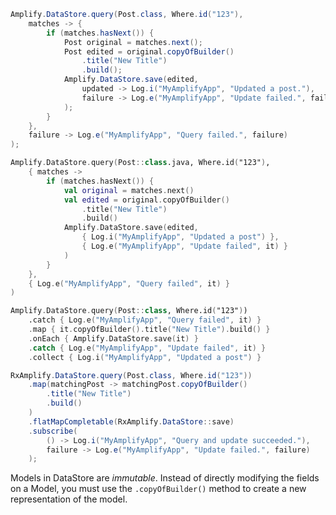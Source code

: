 <BlockSwitcher>
<Block name="Java">

```java
Amplify.DataStore.query(Post.class, Where.id("123"),
    matches -> {
        if (matches.hasNext()) {
            Post original = matches.next();
            Post edited = original.copyOfBuilder()
                .title("New Title")
                .build();
            Amplify.DataStore.save(edited,
                updated -> Log.i("MyAmplifyApp", "Updated a post."),
                failure -> Log.e("MyAmplifyApp", "Update failed.", failure)
            );
        }
    },
    failure -> Log.e("MyAmplifyApp", "Query failed.", failure)
);
```

</Block>
<Block name="Kotlin - Callbacks">

```kotlin
Amplify.DataStore.query(Post::class.java, Where.id("123"),
    { matches ->
        if (matches.hasNext()) {
            val original = matches.next()
            val edited = original.copyOfBuilder()
                .title("New Title")
                .build()
            Amplify.DataStore.save(edited,
                { Log.i("MyAmplifyApp", "Updated a post") },
                { Log.e("MyAmplifyApp", "Update failed", it) }
            )
        }
    },
    { Log.e("MyAmplifyApp", "Query failed", it) }
)
```

</Block>
<Block name="Kotlin - Coroutines">

```kotlin
Amplify.DataStore.query(Post::class, Where.id("123"))
    .catch { Log.e("MyAmplifyApp", "Query failed", it) }
    .map { it.copyOfBuilder().title("New Title").build() }
    .onEach { Amplify.DataStore.save(it) }
    .catch { Log.e("MyAmplifyApp", "Update failed", it) }
    .collect { Log.i("MyAmplifyApp", "Updated a post") }
```

</Block>
<Block name="RxJava">

```java
RxAmplify.DataStore.query(Post.class, Where.id("123"))
    .map(matchingPost -> matchingPost.copyOfBuilder()
        .title("New Title")
        .build()
    )
    .flatMapCompletable(RxAmplify.DataStore::save)
    .subscribe(
        () -> Log.i("MyAmplifyApp", "Query and update succeeded."),
        failure -> Log.e("MyAmplifyApp", "Update failed.", failure)
    );
```

</Block>
</BlockSwitcher>

<Callout>

Models in DataStore are *immutable*. Instead of directly modifying the fields on a Model, you must use the `.copyOfBuilder()` method to create a new representation of the model.

</Callout>
